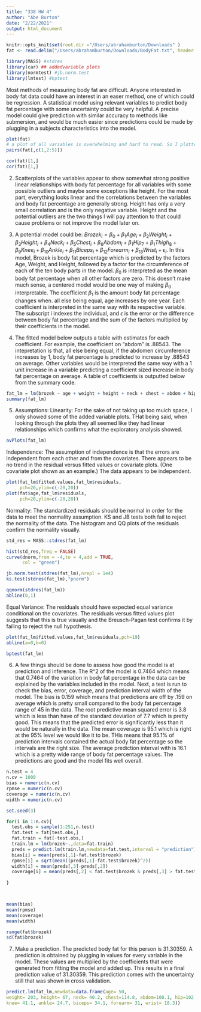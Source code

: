 ```yaml
---
title: "338 HW 4"
author: "Abe Burton"
date: "2/22/2021"
output: html_document
---
```


```r
knitr::opts_knit$set(root.dir ="/Users/abrahamburton/Downloads" )
fat <- read.delim("/Users/abrahamburton/Downloads/BodyFat.txt", header = T, stringsAsFactors = F,sep = " ")

library(MASS) #stdres
library(car) ## addedvariable plots
library(normtest) #jb.norm.test
library(lmtest) #bptest
```

Most methods of measuring body fat are difficult. Anyone interested in body fat data could have an interest in an easer method, one of which could be regression. A statistical model using relevant variables to predict body fat percentage with some uncertainty could be very helpful. A precise model could give prediction with similar accuracy to methods like submersion, and would be much easier since predictions could be made by plugging in a subjects characteristics into the model. 

```r
plot(fat)
# a plot of all variables is overwhelming and hard to read. So I plotted smaller sections of variables to check for linearity. One of those subsetions is below.
pairs(fat[,c(1,2:5)])

cov(fat)[1,]
cor(fat)[1,]
```
2. Scatterplots of the variables appear to show somewhat strong positive linear relationships with body fat percentage for all variables with some possible outliers and maybe some exceptions like height. For the most part, everything looks linear and the correlations between the variables and body fat percentage are generally strong. Height has only a very small correlation and is the only negative variable. Height and the potential outliers are the two things I will pay attention to that could cause problems or not improve the model later on.

3. A potential model could be: $Brozek_{i} = \beta_{0} + \beta_{1}Age_{i} + \beta_{2}Weight_{i} + \beta_{3}Height_{i} + \beta_{4}Neck_{i} + \beta_{5}Chest_{i} + \beta_{6}Abdom_{i} + \beta_{1}Hip_{7} + \beta_{1}Thigh_{8} + \beta_{9}Knee_{i} + \beta_{10}Ankle_{i} + \beta_{11}Biceps_{i} + \beta_{12}Forearm_{i} + \beta_{13}Wrist_{i} + \epsilon_i$. In this model, Brozek is body fat percentage which is predicted by the factors Age, Weight, and Height, followed by a factor for the circumference of each of the ten body parts in the model. $\beta_0$ is interpreted as the mean body fat percentage when all other factors are zero. This doesn't make much sense, a centered model would be one way of making $\beta_0$ interpretable. The coefficient $\beta_1$ is the amount body fat percentage changes when. all else being equal, age increases by one year. Each coefficient is interpreted in the same way with its respective variable. The subscript i indexes the individual, and $\epsilon$ is the error or the difference between body fat percentage and the sum of the factors multiplied by their coefficients in the model.

4. The fitted model below outputs a table with estimates for each coefficient. For example, the coefficient on "abdom" is .88543. The intepretation is that, all else being equal, if the abdomen circumference increases by 1, body fat percentage is predicted to increase by .88543 on average. Other variables would be interpreted the same way with a 1 unit increase in a variable predicting a coefficient sized increase in body fat percentage on average. A table of coefficients is outputted below from the summary code.

```r
fat_lm = lm(brozek ~ age + weight + height + neck + chest + abdom + hip + thigh + knee + ankle + biceps + forearm + wrist,data = fat)
summary(fat_lm)

```

5. Assumptions:
Linearity: For the sake of not taking up too muich space, I only showed some of the added variable plots. THat being said, when looking through the plots they all seemed like they had linear relationships which confirms what the exploratory analysis showed. 

```r
avPlots(fat_lm)
```
Independence: The assumption of independence is that the errors are independent from each other and from the covariates. There appears to be no trend in the residual versus fitted values or covariate plots. (One covariate plot shown as an example.) The data appears to be independent.

```r
plot(fat_lm$fitted.values,fat_lm$residuals,
     pch=20,ylim=c(-20,20))
plot(fat$age,fat_lm$residuals,
     pch=20,ylim=c(-20,20))
```
Normality:
The standardized residuals should be normal in order for the data to meet the normality assumption. KS and JB tests both fail to reject the normality of the data. The histogram and QQ plots of the residuals confirm the normality visually.
```r
std_res = MASS::stdres(fat_lm)

hist(std_res,freq = FALSE)
curve(dnorm,from = -4,to = 4,add = TRUE,
      col = "green")

jb.norm.test(stdres(fat_lm),nrepl = 1e4)
ks.test(stdres(fat_lm),"pnorm")

qqnorm(stdres(fat_lm))
abline(0,1)

```
Equal Variance:
The residuals should have expected equal variance conditional on the covariates. The residuals versus fitted values plot suggests that this is true visually and the Breusch-Pagan test confirms it by failing to reject the null hypothesis.
```r
plot(fat_lm$fitted.values,fat_lm$residuals,pch=19)
abline(a=0,b=0)

bptest(fat_lm)
```
6. A few things should be done to assess how good the model is at prediction and inference. The R^2 of the model is 0.7464 which means that 0.7464 of the variation in body fat percentage in the data can be explained by the variables included in the model. Next, a test is run to check the bias, error, coverage, and prediction interval width of the model. The bias is 0.159 which means that predictions are off by .159 on average which is pretty small compared to the body fat percentage range of 45 in the data. The root predictive mean squared error is 3.8 which is less than have of the standard deviation of 7.7 which is pretty good. This means that the predicted error is significantly less than it would be naturally in the data. The mean coverage is 95.1 which is right at the 95% level we would like it to be. THis means that 95.1% of prediction intervals contained the actual body fat percentage so the intervals are the right size. The average prediction interval with is 16.1 which is a pretty wide range of body fat percentage values. The predictions are good and the model fits well overall.
```r
n.test = 4
n.cv = 1000
bias = numeric(n.cv)
rpmse = numeric(n.cv)
coverage = numeric(n.cv)
width = numeric(n.cv)

set.seed(3)

for(i in 1:n.cv){
  test.obs = sample(1:251,n.test)
  fat.test = fat[test.obs,]
  fat.train = fat[-test.obs,]
  train.lm = lm(brozek~.,data=fat.train)
  preds = predict.lm(train.lm,newdata=fat.test,interval = "prediction")
  bias[i] = mean(preds[,1]-fat.test$brozek)
  rpmse[i] = sqrt(mean((preds[,1]-fat.test$brozek)^2))
  width[i] = mean(preds[,3]-preds[,2])
  coverage[i] = mean(preds[,2] < fat.test$brozek & preds[,3] > fat.test$brozek)
  
}



mean(bias)
mean(rpmse)
mean(coverage)
mean(width)

range(fat$brozek)
sd(fat$brozek)
```
7. Make a prediction. The predicted body fat for this person is 31.30359. A prediction is obtained by plugging in values for every variable in the model. These values are multiplied by the coefficients that were generated from fitting the model and added up. This results in a final prediction value of 31.30359. This prediction comes with the uncertainty still that was shown in cross validation.
```r

predict.lm(fat_lm,newdata=data.frame(age= 50,
weight= 203, height= 67, neck= 40.2, chest=114.8, abdom=108.1, hip=102.5, thigh=61.3,
knee= 41.1, ankle= 24.7, biceps= 34.1, forearm= 31, wrist= 18.3))

```
